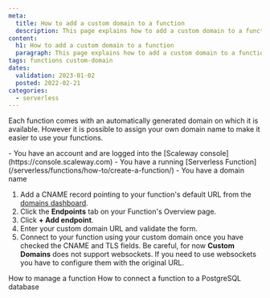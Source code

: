 ```yaml
---
meta:
  title: How to add a custom domain to a function
  description: This page explains how to add a custom domain to a function
content:
  h1: How to add a custom domain to a function
  paragraph: This page explains how to add a custom domain to a function
tags: functions custom-domain 
dates:
  validation: 2023-01-02
  posted: 2022-02-21
categories:
  - serverless
---
```


Each function comes with an automatically generated domain on which it is available. However it is possible to assign your own domain name to make it easier to use your functions.

<Macro id="iam-requirements" />

<Message type="requirement">
  - You have an account and are logged into the [Scaleway console](https://console.scaleway.com)
  - You have a running [Serverless Function](/serverless/functions/how-to/create-a-function/)
  - You have a domain name 
</Message>

1. Add a CNAME record pointing to your function's default URL from the [domains dashboard](/network/domains-and-dns/how-to/manage-dns-records/).
2. Click the **Endpoints** tab on your Function's Overview page.
    <Lightbox src="scaleway-functions-domain.webp" alt="" />
3. Click **+ Add endpoint**.
4. Enter your custom domain URL and validate the form.
5. Connect to your function using your custom domain once you have checked the CNAME and TLS fields.
    <Message type="note">
      Be careful, for now **Custom Domains** does not support websockets. If you need to use websockets you have to configure them with the original URL.
    </Message>


<Navigation title="See Also">
  <PreviousButton to="/serverless/functions/how-to/manage-a-function/">How to manage a function</PreviousButton>
  <NextButton to="/serverless/functions/how-to/connect-function-postgresql-database/">How to connect a function to a PostgreSQL database</NextButton>
</Navigation>

